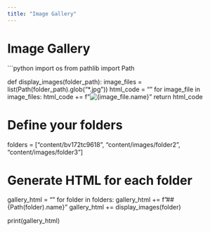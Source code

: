 ```yaml
---
title: "Image Gallery"
---
```


# Image Gallery

```python
import os
from pathlib import Path

def display_images(folder_path):
    image_files = list(Path(folder_path).glob("*.jpg"))
    html_code = ""
    for image_file in image_files:
        html_code += f"![{image_file.name}]({image_file})\n\n"
    return html_code

# Define your folders
folders = ["content/bv172tc9618", "content/images/folder2", "content/images/folder3"]

# Generate HTML for each folder
gallery_html = ""
for folder in folders:
    gallery_html += f"## {Path(folder).name}\n\n"
    gallery_html += display_images(folder)

print(gallery_html)
